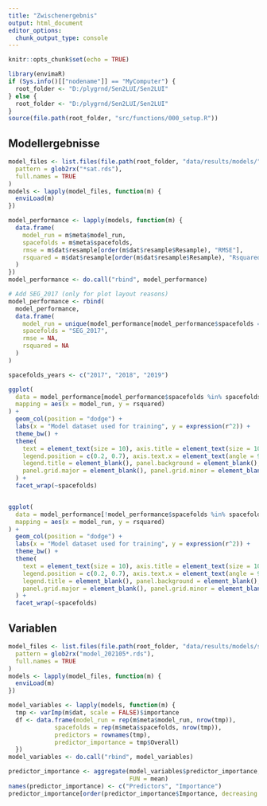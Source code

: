 ```yaml
---
title: "Zwischenergebnis"
output: html_document
editor_options: 
  chunk_output_type: console
---
```


```r
knitr::opts_chunk$set(echo = TRUE)

library(envimaR)
if (Sys.info()[["nodename"]] == "MyComputer") {
  root_folder <- "D:/plygrnd/Sen2LUI/Sen2LUI"
} else {
  root_folder <- "D:/plygrnd/Sen2LUI/Sen2LUI"
}
source(file.path(root_folder, "src/functions/000_setup.R"))
```


## Modellergebnisse

```r
model_files <- list.files(file.path(root_folder, "data/results/models/"),
  pattern = glob2rx("*sat.rds"),
  full.names = TRUE
)
models <- lapply(model_files, function(m) {
  enviLoad(m)
})

model_performance <- lapply(models, function(m) {
  data.frame(
    model_run = m$meta$model_run,
    spacefolds = m$meta$spacefolds,
    rmse = m$dat$resample[order(m$dat$resample$Resample), "RMSE"],
    rsquared = m$dat$resample[order(m$dat$resample$Resample), "Rsquared"]#, predictor_group = meta$predictor_group
  )
})
model_performance <- do.call("rbind", model_performance)

# Add SEG_2017 (only for plot layout reasons)
model_performance <- rbind(
  model_performance,
  data.frame(
    model_run = unique(model_performance[model_performance$spacefolds == "AEG_2017", "model_run"]),
    spacefolds = "SEG_2017",
    rmse = NA,
    rsquared = NA
  )
)

spacefolds_years <- c("2017", "2018", "2019")

ggplot(
  data = model_performance[model_performance$spacefolds %in% spacefolds_years, ],
  mapping = aes(x = model_run, y = rsquared)
) +
  geom_col(position = "dodge") +
  labs(x = "Model dataset used for training", y = expression(r^2)) +
  theme_bw() +
  theme(
    text = element_text(size = 10), axis.title = element_text(size = 10), legend.text = element_text(size = 10),
    legend.position = c(0.2, 0.7), axis.text.x = element_text(angle = 90, hjust = 0.95, vjust = 0.2),
    legend.title = element_blank(), panel.background = element_blank(),
    panel.grid.major = element_blank(), panel.grid.minor = element_blank()
  ) +
  facet_wrap(~spacefolds)


ggplot(
  data = model_performance[!model_performance$spacefolds %in% spacefolds_years, ],
  mapping = aes(x = model_run, y = rsquared)
) +
  geom_col(position = "dodge") +
  labs(x = "Model dataset used for training", y = expression(r^2)) +
  theme_bw() +
  theme(
    text = element_text(size = 10), axis.title = element_text(size = 10), legend.text = element_text(size = 10),
    legend.position = c(0.2, 0.7), axis.text.x = element_text(angle = 90, hjust = 0.95, vjust = 0.2),
    legend.title = element_blank(), panel.background = element_blank(),
    panel.grid.major = element_blank(), panel.grid.minor = element_blank()
  ) +
  facet_wrap(~spacefolds)

```


## Variablen

```r
model_files <- list.files(file.path(root_folder, "data/results/models/sat_met/"),
  pattern = glob2rx("model_202105*.rds"),
  full.names = TRUE
)
models <- lapply(model_files, function(m) {
  enviLoad(m)
})

model_variables <- lapply(models, function(m) {
  tmp <- varImp(m$dat, scale = FALSE)$importance
  df <- data.frame(model_run = rep(m$meta$model_run, nrow(tmp)),
             spacefolds = rep(m$meta$spacefolds, nrow(tmp)),
             predictors = rownames(tmp),
             predictor_importance = tmp$Overall)
  })
model_variables <- do.call("rbind", model_variables)

predictor_importance <- aggregate(model_variables$predictor_importance, by = list(model_variables$predictors), 
                                  FUN = mean)
names(predictor_importance) <- c("Predictors", "Importance")
predictor_importance[order(predictor_importance$Importance, decreasing = TRUE), ]

```


